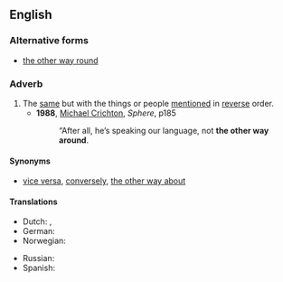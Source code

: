 ==English==

===Alternative forms===
* [[the other way round]]

===Adverb===
{{en-adv|head=the [[other]] [[way]] [[around]]|-}}

# The [[same]] but with the things or people [[mention]]ed in [[reverse]] order.
#* '''1988''', [[w:Michael Crichton|Michael Crichton]], ''Sphere'', p185
#*: “After all, he’s speaking our language, not '''the other way around'''.

====Synonyms====
* [[vice versa]], [[converse]]ly, [[the other way about]]

====Translations====
{{trans-top|same but with things reversed}}
* Dutch: {{t+|nl|omgekeerd}}, {{t+|nl|andersom}}
* German: {{t+|de|umgekehrt}}
* Norwegian: {{t-|no|andre veien|m}}
{{trans-mid}}
* Russian: {{t+|ru|наоборóт}}
* Spanish: {{t-|es|al revés}}
{{trans-bottom}}